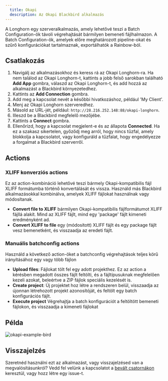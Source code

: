 ```yaml
---
  title: Okapi
  description: Az Okapi Blackbird alkalmazás
---
```


<LinkCard title="View on Github" target="_blank" href="https://github.com/bb-io/Okapi" icon="github" />

A Longhorn egy szerveralkalmazás, amely lehetővé teszi a Batch Configuration-ök távoli végrehajtását bármilyen bemeneti fájlhalmazon. A Batch Configuration-ök, amelyek előre meghatározott pipeline-okat és szűrő konfigurációkat tartalmaznak, exportálhatók a Rainbow-ból.

## Csatlakozás

1. Navigálj az alkalmazásokhoz és keress rá az Okapi Longhorn-ra. Ha nem találod az Okapi Longhorn-t, kattints a jobb felső sarokban található **Add App** gombra, válaszd az Okapi Longhorn-t, és add hozzá az alkalmazást a Blackbird környezetedhez.
2. Kattints az **Add Connection** gombra.
3. Add meg a kapcsolat nevét a későbbi hivatkozáshoz, például 'My Client'.
4. Menj az Okapi Longhorn szerveredhez.
5. Másold az URL-jét, például: `http://28.216.252.148:88/okapi-longhorn`.
6. Illeszd be a Blackbird megfelelő mezőjébe.
7. Kattints a **Connect** gombra.
8. Ellenőrizd, hogy a kapcsolat megjelent-e és az állapota **Connected**. Ha ez a szakasz sikertelen, győződj meg arról, hogy nincs tűzfal, amely blokkolja a kapcsolatot, vagy konfiguráld a tűzfalat, hogy engedélyezze a forgalmat a Blackbird szerverről.

## Actions

### XLIFF konverziós actions

Ez az action-kombináció lehetővé teszi bármely Okapi-kompatibilis fájl XLIFF formátumba történő konvertálását és vissza. Használd más Blackbird alkalmazásokkal kombinálva, amelyek XLIFF fájlokat használnak vagy módosítanak.

- **Convert file to XLIFF** bármilyen Okapi-kompatibilis fájlformátumot XLIFF fájllá alakít. Mind az XLIFF fájlt, mind egy 'package' fájlt kimeneti eredményként ad.
- **Convert XLIFF to file** egy (módosított) XLIFF fájlt és egy package fájlt vesz bemenetként, és visszaadja az eredeti fájlt.

### Manuális batchconfig actions

Használd a következő action-öket a batchconfig végrehajtások teljes körű irányításához egy vagy több fájlon

- **Upload files**: Fájlokat tölt fel egy adott projekthez. Ez az action a kérésben megadott összes fájlt feltölti, és a fájltípusuknak megfelelően kezeli azokat, beleértve a ZIP fájlok speciális kezelését is.
- **Create project**: Új projektet hoz létre a rendszeren belül, visszaadja az újonnan létrehozott projekt azonosítóját, és feltölt egy batch konfigurációs fájlt.
- **Execute project** Végrehajtja a batch konfigurációt a feltöltött bemeneti fájlokon, és visszaadja a kimeneti fájlokat

## Példa

![okapi-example-bird](https://raw.githubusercontent.com/bb-io/Okapi/main/image/README/okapi-example-bird.png)

## Visszajelzés

Szeretnéd használni ezt az alkalmazást, vagy visszajelzésed van a megvalósításunkról? Vedd fel velünk a kapcsolatot a [bevált csatornákon](https://www.blackbird.io/) keresztül, vagy hozz létre egy issue-t.